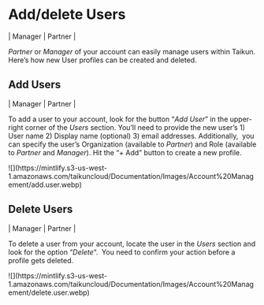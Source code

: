 # Add/delete Users

\| <Icon icon="user-tie" iconType="solid" /> Manager | <Icon icon="handshake" iconType="solid" /> Partner |

*Partner* or *Manager* of your account can easily manage users within Taikun. Here’s how new User profiles can be created and deleted.

## Add Users

\| <Icon icon="user-tie" iconType="solid" /> Manager | <Icon icon="handshake" iconType="solid" /> Partner |

To add a user to your account, look for the button “*Add User*” in the upper-right corner of the *Users* section. You’ll need to provide the new user’s 1) User name 2) Display name (optional) 3) email addresses. Additionally,  you can specify the user’s Organization (available to *Partner*) and Role (available to *Partner* and *Manager*). Hit the “+ Add” button to create a new profile.

<Frame caption="Add Users">
  ![](https://mintlify.s3-us-west-1.amazonaws.com/taikuncloud/Documentation/Images/Account%20Management/add.user.webp)
</Frame>

## Delete Users

\| <Icon icon="user-tie" iconType="solid" /> Manager | <Icon icon="handshake" iconType="solid" /> Partner |

To delete a user from your account, locate the user in the *Users* section and look for the option “*Delete*“.  You need to confirm your action before a profile gets deleted. 

<Frame caption="Delete Users">
  ![](https://mintlify.s3-us-west-1.amazonaws.com/taikuncloud/Documentation/Images/Account%20Management/delete.user.webp)
</Frame>